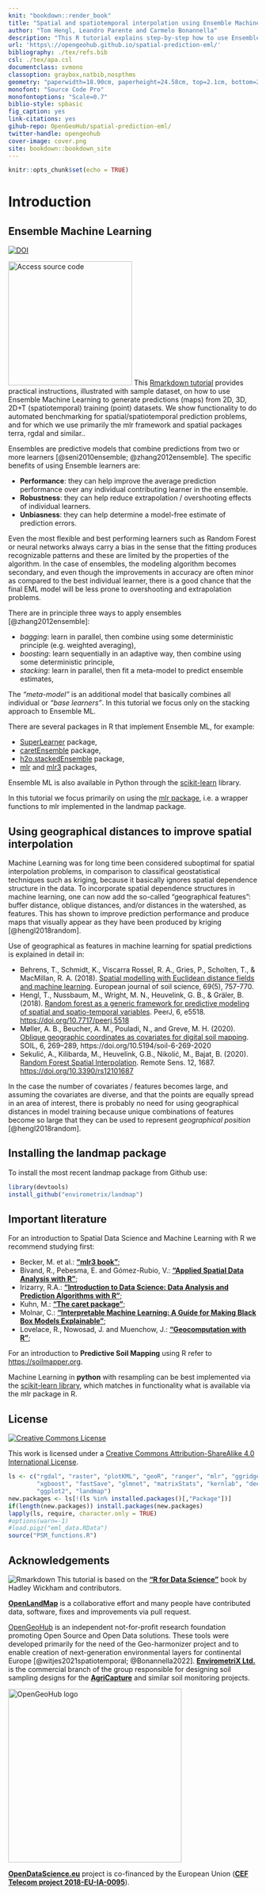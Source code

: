 ```yaml
---
knit: "bookdown::render_book"
title: "Spatial and spatiotemporal interpolation using Ensemble Machine Learning"
author: "Tom Hengl, Leandro Parente and Carmelo Bonannella"
description: "This R tutorial explains step-by-step how to use Ensemble Machine Learning to generate predictions (maps) from 2D, 3D, 2D+T training (point) datasets. We show functionality to do automated benchmarking for spatial/spatiotemporal prediction problems, and for which we use primarily the mlr framework and spatial packages terra, rgdal and similar. In addition, we explain how to plot spatial/spatiotemporal prediction inputs and outputs, including how to do accuracy plots and predictograms. We focus engineering the predictive mapping around three main areas: (a) accuracy performance, (b) computing time, (c) robustness of the algorithms (sensitivity to noise, artifacts etc). More chapters will be added in the future. Contributions are welcome. To discuss issues or report a bug please use the repository homepage."
url: 'https\://opengeohub.github.io/spatial-prediction-eml/'
bibliography: ./tex/refs.bib
csl: ./tex/apa.csl  
documentclass: svmono
classoption: graybox,natbib,nospthms
geometry: "paperwidth=18.90cm, paperheight=24.58cm, top=2.1cm, bottom=2.1cm, inner=2cm, outer=2cm"
monofont: "Source Code Pro"
monofontoptions: "Scale=0.7"
biblio-style: spbasic
fig_caption: yes
link-citations: yes
gihub-repo: OpenGeoHub/spatial-prediction-eml/
twitter-handle: opengeohub
cover-image: cover.png
site: bookdown::bookdown_site
---
```


```r
knitr::opts_chunk$set(echo = TRUE)
```

# Introduction {.unnumbered}

## Ensemble Machine Learning {.unnumbered}

[![DOI](https://zenodo.org/badge/doi/10.5281/zenodo.5894878.svg)](https://doi.org/10.5281/zenodo.5894878)

[![Access source code](cover.jpg){.cover width="250"}](https://opengeohub.github.io/spatial-prediction-eml/) This [Rmarkdown tutorial](https://opengeohub.github.io/spatial-prediction-eml/) provides practical instructions, illustrated with sample 
dataset, on how to use Ensemble Machine Learning to generate predictions (maps) from 
2D, 3D, 2D+T (spatiotemporal) training (point) datasets. We show functionality to do 
automated benchmarking for spatial/spatiotemporal prediction problems, and for which 
we use primarily the mlr framework and spatial packages terra, rgdal and similar..

Ensembles are predictive models that combine predictions from two or more learners 
[@seni2010ensemble; @zhang2012ensemble]. The specific benefits of using Ensemble learners are:

- **Performance**: they can help improve the average prediction performance over any individual contributing learner in the ensemble.
- **Robustness**: they can help reduce extrapolation / overshooting effects of individual learners.
- **Unbiasness**: they can help determine a model-free estimate of prediction errors.

Even the most flexible and best performing learners such as Random Forest or neural 
networks always carry a bias in the sense that the fitting produces recognizable 
patterns and these are limited by the properties of the algorithm. In the case of 
ensembles, the modeling algorithm becomes secondary, and even though the improvements 
in accuracy are often minor as compared to the best individual learner, there is 
a good chance that the final EML model will be less prone to overshooting and 
extrapolation problems.

There are in principle three ways to apply ensembles [@zhang2012ensemble]:

- _bagging_: learn in parallel, then combine using some deterministic principle (e.g. weighted averaging),
- _boosting_: learn sequentially in an adaptive way, then combine using some deterministic principle,
- _stacking_: learn in parallel, then fit a meta-model to predict ensemble estimates,

The _“meta-model”_ is an additional model that basically combines all individual 
or _“base learners”_. In this tutorial we focus only on the stacking approach to Ensemble ML.

There are several packages in R that implement Ensemble ML, for example:

- [SuperLearner](https://cran.r-project.org/web/packages/SuperLearner/vignettes/Guide-to-SuperLearner.html) package,
- [caretEnsemble](https://cran.r-project.org/web/packages/caretEnsemble/vignettes/caretEnsemble-intro.html) package,
- [h2o.stackedEnsemble](http://docs.h2o.ai/h2o-tutorials/latest-stable/tutorials/ensembles-stacking/index.html) package,
- [mlr](https://mlr.mlr-org.com/reference/makeStackedLearner.html) and [mlr3](https://mlr3gallery.mlr-org.com/posts/2020-04-27-tuning-stacking/) packages,

Ensemble ML is also available in Python through the [scikit-learn](https://scikit-learn.org/stable/modules/ensemble.html) library.

In this tutorial we focus primarily on using the [mlr package](https://mlr.mlr-org.com/), 
i.e. a wrapper functions to mlr implemented in the landmap package.

## Using geographical distances to improve spatial interpolation {.unnumbered}

Machine Learning was for long time been considered suboptimal for spatial 
interpolation problems, in comparison to classifical geostatistical techniques 
such as kriging, because it basically ignores spatial dependence structure in 
the data. To incorporate spatial dependence structures in machine learning, one 
can now add the so-called "geographical features": buffer distance, oblique 
distances, and/or distances in the watershed, as features. This has shown to 
improve prediction performance and produce maps that visually appear as they 
have been produced by kriging [@hengl2018random].

Use of geographical as features in machine learning for spatial predictions is explained in detail in:

- Behrens, T., Schmidt, K., Viscarra Rossel, R. A., Gries, P., Scholten, T., & MacMillan, R. A. (2018). [Spatial modelling with Euclidean distance fields and machine learning](https://doi.org/10.1111/ejss.12687). European journal of soil science, 69(5), 757-770.
- Hengl, T., Nussbaum, M., Wright, M. N., Heuvelink, G. B., & Gräler, B. (2018). [Random forest as a generic framework for predictive modeling of spatial and spatio-temporal variables](https://doi.org/10.7717/peerj.5518). PeerJ, 6, e5518. <https://doi.org/10.7717/peerj.5518>  
- Møller, A. B., Beucher, A. M., Pouladi, N., and Greve, M. H. (2020). [Oblique geographic coordinates as covariates for digital soil mapping](https://doi.org/10.5194/soil-6-269-2020). SOIL, 6, 269–289, https://doi.org/10.5194/soil-6-269-2020
- Sekulić, A., Kilibarda, M., Heuvelink, G.B., Nikolić, M., Bajat, B. (2020). [Random Forest Spatial Interpolation](https://doi.org/10.3390/rs12101687). Remote Sens. 12, 1687. <https://doi.org/10.3390/rs12101687>  

In the case the number of covariates / features becomes large, and assuming the 
covariates are diverse, and that the points are equally spread in an area of 
interest, there is probably no need for using geographical distances in model 
training because unique combinations of features become so large that they can 
be used to represent _geographical position_ [@hengl2018random].

## Installing the landmap package {.unnumbered}

To install the most recent landmap package from Github use:

```r
library(devtools)
install_github("envirometrix/landmap")
```

## Important literature {.unnumbered}

For an introduction to Spatial Data Science and Machine Learning with R we 
recommend studying first:

- Becker, M. et al.: **[“mlr3 book”](https://mlr3book.mlr-org.com/)**;  
- Bivand, R., Pebesma, E. and Gómez-Rubio, V.: **[“Applied Spatial Data Analysis with R”](https://asdar-book.org/)**;  
- Irizarry, R.A.: **[“Introduction to Data Science: Data Analysis and Prediction Algorithms with R”](https://rafalab.github.io/dsbook/)**;  
- Kuhn, M.: **[“The caret package”](https://topepo.github.io/caret/)**;  
- Molnar, C.: **[“Interpretable Machine Learning: A Guide for Making Black Box Models Explainable”](https://christophm.github.io/interpretable-ml-book/)**;  
- Lovelace, R., Nowosad, J. and Muenchow, J.: **[“Geocomputation with R”](https://geocompr.robinlovelace.net/)**;  

For an introduction to **Predictive Soil Mapping** using R refer to <https://soilmapper.org>.

Machine Learning in **python** with resampling can be best implemented via the 
[scikit-learn library](https://scikit-learn.org/stable/), which matches in 
functionality what is available via the mlr package in R.

## License {.unnumbered}

[<img alt="Creative Commons License" style="border-width:0" src="https://i.creativecommons.org/l/by-sa/4.0/88x31.png" />](http://creativecommons.org/licenses/by-sa/4.0/)

This work is licensed under a [Creative Commons Attribution-ShareAlike 4.0 International License](http://creativecommons.org/licenses/by-sa/4.0/).

```r
ls <- c("rgdal", "raster", "plotKML", "geoR", "ranger", "mlr", "ggridges", "viridis",
        "xgboost", "fastSave", "glmnet", "matrixStats", "kernlab", "deepnet", 
        "ggplot2", "landmap")
new.packages <- ls[!(ls %in% installed.packages()[,"Package"])]
if(length(new.packages)) install.packages(new.packages)
lapply(ls, require, character.only = TRUE)
#options(warn=-1)
#load.pigz("eml_data.RData")
source("PSM_functions.R")
```

## Acknowledgements {.unnumbered}

![Rmarkdown](tex/R_logo.svg.png "R project") This tutorial is based on the **[“R for Data Science”](https://r4ds.had.co.nz/)** 
book by Hadley Wickham and contributors.

**[OpenLandMap](https://openlandmap.org)** is a collaborative effort and many people 
have contributed data, software, fixes and improvements via pull request. 

[OpenGeoHub](https://opengeohub.org) is an independent not-for-profit research 
foundation promoting Open Source and Open Data solutions. These tools were developed 
primarily for the need of the Geo-harmonizer project and to enable creation of 
next-generation environmental layers for continental Europe [@witjes2021spatiotemporal; @Bonannella2022].
**[EnvirometriX Ltd.](https://envirometrix.nl)** is the commercial branch of the group 
responsible for designing soil sampling designs for the **[AgriCapture](https://agricaptureco2.eu/)** 
and similar soil monitoring projects.

[<img src="tex/opengeohub_logo_ml.png" alt="OpenGeoHub logo" width="350"/>](https://opengeohub.org)

**[OpenDataScience.eu](https://opendatascience.eu/)** project is co-financed by the European Union (**[CEF Telecom project 2018-EU-IA-0095](https://ec.europa.eu/inea/en/connecting-europe-facility/cef-telecom/2018-eu-ia-0095)**).
